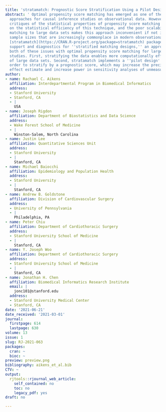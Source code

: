 ```yaml
---
title: 'stratamatch: Prognostic Score Stratification Using a Pilot Design'
abstract: ' Optimal propensity score matching has emerged as one of the most ubiquitous
  approaches for causal inference studies on observational data. However, outstanding
  critiques of the statistical properties of propensity score matching have cast doubt
  on the statistical efficiency of this technique, and the poor scalability of optimal
  matching to large data sets makes this approach inconvenient if not infeasible for
  sample sizes that are increasingly commonplace in modern observational data. The
  [stratamatch](https://CRAN.R-project.org/package=stratamatch) package provides implementation
  support and diagnostics for ''stratified matching designs,'' an approach that addresses
  both of these issues with optimal propensity score matching for large-sample observational
  studies. First, stratifying the data enables more computationally efficient matching
  of large data sets. Second, stratamatch implements a ''pilot design'' approach in
  order to stratify by a prognostic score, which may increase the precision of the
  effect estimate and increase power in sensitivity analyses of unmeasured confounding.'
author:
- name: Rachael C. Aikens
  affiliation: Interdepartmental Program in Biomedical Informatics
  address:
  - Stanford University
  - Stanford, CA
  - |
    USA
- name: Joseph Rigdon
  affiliation: Department of Biostatistics and Data Science
  address:
  - Wake Forest School of Medicine
  - |
    Winston-Salem, North Carolina
- name: Justin Lee
  affiliation: Quantitative Sciences Unit
  address:
  - Stanford University
  - |
    Stanford, CA
- name: Michael Baiocchi
  affiliation: Epidemiology and Population Health
  address:
  - Stanford University
  - |
    Stanford, CA
- name: Andrew B. Goldstone
  affiliation: Division of Cardiovascular Surgery
  address:
  - University of Pennsylvania
  - |
    Philadelphia, PA
- name: Peter Chiu
  affiliation: Department of Cardiothoracic Surgery
  address:
  - Stanford University School of Medicine
  - |
    Stanford, CA
- name: Y. Joseph Woo
  affiliation: Department of Cardiothoracic Surgery
  address:
  - Stanford University School of Medicine
  - |
    Stanford, CA
- name: Jonathan H. Chen
  affiliation: Biomedical Informatics Research Institute
  email: |
    jonc101@stanford.edu
  address:
  - Stanford University Medical Center
  - Stanford, CA
date: '2021-06-21'
date_received: '2021-03-01'
journal:
  firstpage: 614
  lastpage: 630
volume: 13
issue: 1
slug: RJ-2021-063
packages:
  cran: ~
  bioc: ~
preview: preview.png
bibliography: aikens_et_al.bib
CTV: ~
output:
  rjtools::rjournal_web_article:
    self_contained: no
    toc: no
    legacy_pdf: yes
draft: no

---
```

